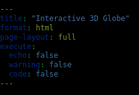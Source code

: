 ```yaml
---
title: "Interactive 3D Globe"
format: html
page-layout: full
execute:
  echo: false
  warning: false
  code: false
---
```

<style>
  /* Hide leftover Quarto elements we DON'T want */
  .quarto-title-banner,
  #title-block-header,
  nav#toc-sidebar,      /* The left sidebar if it exists */
  .main-container,
  .site-tools {         /* The floating gear icon / site tools menu, if any */
    display: none !important;
    padding: 0 !important;
    margin: 0 !important;
  }

  /* Keep the top nav bar visible (often .site-nav or .navbar or #quarto-header) */
  /* If your top bar is inside header#quarto-header, do NOT hide it! */
  /* If you see that your header is something else, remove it from the hidden list above. */

  /* Force body to fill viewport, no scrollbars for the main content */
  html, body {
    margin: 0;
    padding: 0;
    width: 100%;
    height: 100%;
    background-color: black;
    overflow: hidden; /* main content won't scroll */
  }

  /* The container for your WebGL scene (still 100% of the window below the nav) */
  #globe-container {
    position: absolute;
    /* place it below the top nav. 
       If your nav is ~60px tall, offset it:
    */
    top: 60px;
    left: 0;
    width: 100vw;
    height: calc(100vh - 60px); /* subtract nav height */
  }
</style>

<!-- Quarto's navbar is presumably in a <header> or .site-nav container 
     that we are NOT hiding, so it should remain visible -->

<div id="info-box" style="
  position:absolute; 
  top:20px; 
  right:20px; 
  width:250px; 
  padding:8px; 
  background:rgba(0,0,0,0.7); 
  color:#fff; 
  font-family:sans-serif; 
  z-index:999; 
  display:none;">
</div>
<div id="globe-container"></div>

<script type="importmap">
{
  "imports": {
    "three": "https://cdn.jsdelivr.net/npm/three@0.161/build/three.module.js",
    "jsm/": "https://cdn.jsdelivr.net/npm/three@0.161/examples/jsm/"
  }
}
</script>

<script>
document.addEventListener('DOMContentLoaded', () => {
  import('./index.js')
    .then(() => console.log('index.js loaded'))
    .catch(err => console.error('Error loading index.js:', err));
});
</script>
